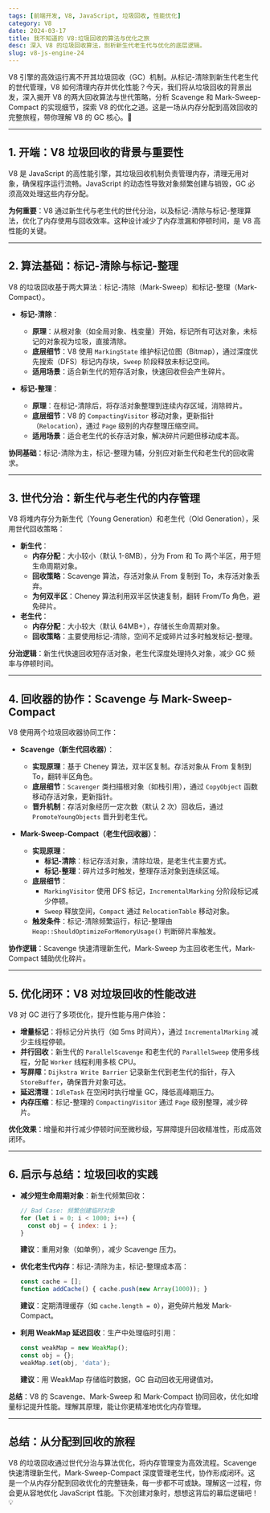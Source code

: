 ```yaml
---
tags: [前端开发, V8, JavaScript, 垃圾回收, 性能优化]
category: V8
date: 2024-03-17
title: 我不知道的 V8:垃圾回收的算法与优化之旅
desc: 深入 V8 的垃圾回收算法，剖析新生代老生代与优化的底层逻辑。
slug: v8-js-engine-24
---
```



V8 引擎的高效运行离不开其垃圾回收（GC）机制。从标记-清除到新生代老生代的世代管理，V8 如何清理内存并优化性能？今天，我们将从垃圾回收的背景出发，深入揭开 V8 的两大回收算法与世代策略，分析 Scavenge 和 Mark-Sweep-Compact 的实现细节，探索 V8 的优化之道。这是一场从内存分配到高效回收的完整旅程，带你理解 V8 的 GC 核心。🚀


---

## 1. 开端：V8 垃圾回收的背景与重要性

V8 是 JavaScript 的高性能引擎，其垃圾回收机制负责管理内存，清理无用对象，确保程序运行流畅。JavaScript 的动态性导致对象频繁创建与销毁，GC 必须高效处理这些内存分配。

**为何重要**：V8 通过新生代与老生代的世代分治，以及标记-清除与标记-整理算法，优化了内存使用与回收效率。这种设计减少了内存泄漏和停顿时间，是 V8 高性能的关键。

---

## 2. 算法基础：标记-清除与标记-整理

V8 的垃圾回收基于两大算法：标记-清除（Mark-Sweep）和标记-整理（Mark-Compact）。

- **标记-清除**：
  - **原理**：从根对象（如全局对象、栈变量）开始，标记所有可达对象，未标记的对象视为垃圾，直接清除。
  - **底层细节**：V8 使用 `MarkingState` 维护标记位图（Bitmap），通过深度优先搜索（DFS）标记内存块，`Sweep` 阶段释放未标记空间。
  - **适用场景**：适合新生代的短存活对象，快速回收但会产生碎片。

- **标记-整理**：
  - **原理**：在标记-清除后，将存活对象整理到连续内存区域，消除碎片。
  - **底层细节**：V8 的 `CompactingVisitor` 移动对象，更新指针（`Relocation`），通过 `Page` 级别的内存整理压缩空间。
  - **适用场景**：适合老生代的长存活对象，解决碎片问题但移动成本高。

**协同基础**：标记-清除为主，标记-整理为辅，分别应对新生代和老生代的回收需求。

---

## 3. 世代分治：新生代与老生代的内存管理

V8 将堆内存分为新生代（Young Generation）和老生代（Old Generation），采用世代回收策略：
- **新生代**：
  - **内存分配**：大小较小（默认 1-8MB），分为 From 和 To 两个半区，用于短生命周期对象。
  - **回收策略**：Scavenge 算法，存活对象从 From 复制到 To，未存活对象丢弃。
  - **为何双半区**：Cheney 算法利用双半区快速复制，翻转 From/To 角色，避免碎片。
- **老生代**：
  - **内存分配**：大小较大（默认 64MB+），存储长生命周期对象。
  - **回收策略**：主要使用标记-清除，空间不足或碎片过多时触发标记-整理。

**分治逻辑**：新生代快速回收短存活对象，老生代深度处理持久对象，减少 GC 频率与停顿时间。

---

## 4. 回收器的协作：Scavenge 与 Mark-Sweep-Compact

V8 使用两个垃圾回收器协同工作：
- **Scavenge（新生代回收器）**：
  - **实现原理**：基于 Cheney 算法，双半区复制。存活对象从 From 复制到 To，翻转半区角色。
  - **底层细节**：`Scavenger` 类扫描根对象（如栈引用），通过 `CopyObject` 函数移动存活对象，更新指针。  
  - **晋升机制**：存活对象经历一定次数（默认 2 次）回收后，通过 `PromoteYoungObjects` 晋升到老生代。

- **Mark-Sweep-Compact（老生代回收器）**：
  - **实现原理**：  
    - **标记-清除**：标记存活对象，清除垃圾，是老生代主要方式。  
    - **标记-整理**：碎片过多时触发，整理存活对象到连续区域。  
  - **底层细节**：  
    - `MarkingVisitor` 使用 DFS 标记，`IncrementalMarking` 分阶段标记减少停顿。  
    - `Sweep` 释放空间，`Compact` 通过 `RelocationTable` 移动对象。  
  - **触发条件**：标记-清除频繁运行，标记-整理由 `Heap::ShouldOptimizeForMemoryUsage()` 判断碎片率触发。

**协作逻辑**：Scavenge 快速清理新生代，Mark-Sweep 为主回收老生代，Mark-Compact 辅助优化碎片。

---

## 5. 优化闭环：V8 对垃圾回收的性能改进

V8 对 GC 进行了多项优化，提升性能与用户体验：
- **增量标记**：将标记分片执行（如 5ms 时间片），通过 `IncrementalMarking` 减少主线程停顿。
- **并行回收**：新生代的 `ParallelScavenge` 和老生代的 `ParallelSweep` 使用多线程，分配 `Worker` 线程利用多核 CPU。
- **写屏障**：`Dijkstra Write Barrier` 记录新生代到老生代的指针，存入 `StoreBuffer`，确保晋升对象可达。
- **延迟清理**：`IdleTask` 在空闲时执行增量 GC，降低高峰期压力。
- **内存压缩**：标记-整理的 `CompactingVisitor` 通过 `Page` 级别整理，减少碎片。

**优化效果**：增量和并行减少停顿时间至微秒级，写屏障提升回收精准性，形成高效闭环。

---

## 6. 启示与总结：垃圾回收的实践

- **减少短生命周期对象**：新生代频繁回收：
  ```javascript
  // Bad Case: 频繁创建临时对象
  for (let i = 0; i < 1000; i++) {
    const obj = { index: i };
  }
  ```
  **建议**：重用对象（如单例），减少 Scavenge 压力。

- **优化老生代内存**：标记-清除为主，标记-整理成本高：
  ```javascript
  const cache = [];
  function addCache() { cache.push(new Array(1000)); }
  ```
  **建议**：定期清理缓存（如 `cache.length = 0`），避免碎片触发 Mark-Compact。

- **利用 WeakMap 延迟回收**：生产中处理临时引用：
  ```javascript
  const weakMap = new WeakMap();
  const obj = {};
  weakMap.set(obj, 'data');
  ```
  **建议**：用 WeakMap 存储临时数据，GC 自动回收无用键值对。

**总结**：V8 的 Scavenge、Mark-Sweep 和 Mark-Compact 协同回收，优化如增量标记提升性能。理解其原理，能让你更精准地优化内存管理。

---

## 总结：从分配到回收的旅程

V8 的垃圾回收通过世代分治与算法优化，将内存管理变为高效流程。Scavenge 快速清理新生代，Mark-Sweep-Compact 深度管理老生代，协作形成闭环。这是一个从内存分配到回收优化的完整链条，每一步都不可或缺。理解这一过程，你会更从容地优化 JavaScript 性能。下次创建对象时，想想这背后的幕后逻辑吧！💡

